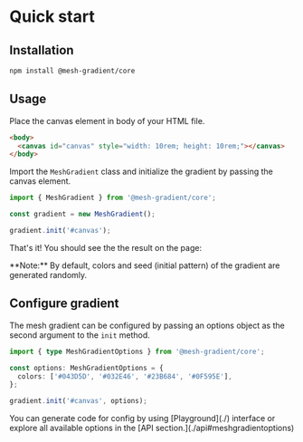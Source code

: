 # Quick start

## Installation

```sh npm2yarn copy
npm install @mesh-gradient/core
```

## Usage

Place the canvas element in body of your HTML file.

```html copy filename="index.html"
<body>
  <canvas id="canvas" style="width: 10rem; height: 10rem;"></canvas>
</body>
```

Import the `MeshGradient` class and initialize the gradient by passing the canvas element.

```ts copy filename="index.ts"
import { MeshGradient } from '@mesh-gradient/core';

const gradient = new MeshGradient();

gradient.init('#canvas');
```

That's it! You should see the the result on the page:


<MeshGradient className='size-40 mt-4' />

<Callout>
**Note:** By default, colors and seed (initial pattern) of the gradient are generated randomly.
</Callout>

## Configure gradient

The mesh gradient can be configured by passing an options object as the second argument to the `init` method.

```ts copy 
import { type MeshGradientOptions } from '@mesh-gradient/core';

const options: MeshGradientOptions = {
  colors: ['#043D5D', '#032E46', '#23B684', '#0F595E'],
};

gradient.init('#canvas', options);
```


<Callout>
 You can generate code for config by using [Playground](./) interface or explore all available options in the [API section.](./api#meshgradientoptions) 
</Callout>